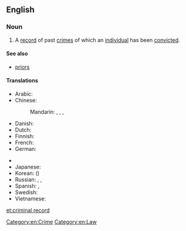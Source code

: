 ==English==

===Noun===
{{en-noun|head=[[criminal]] [[record]]}}

# A [[record]] of past [[crime]]s of which an [[individual]] has been [[convict]]ed.

====See also====
* [[priors]]

====Translations====
{{trans-top|a record of past crimes}}
* Arabic: {{t|ar|سجل الجنائية|m|tr=sájjal al-jināʾíyya|sc=Arab}}
* Chinese:
*: Mandarin: {{t|cmn|犯罪記錄|sc=Hani}}, {{t|cmn|犯罪记录|tr=fànzuì jìlù|sc=Hani}}, {{t+|cmn|案底|tr=àndǐ|sc=Hani}}, {{qualifier|priors}} {{t+|cmn|前科|tr=qiánkē|sc=Hani}}
* Danish: {{t|da|straffeattest}}
* Dutch: {{t+|nl|strafblad|n}}
* Finnish: {{t|fi|rikosrekisteri}}
* French: {{t+|fr|casier judiciaire|m}}
* German: {{t+|de|Vorstrafenregister|n}}
{{trans-mid}}
* {{trreq|hi}}
* Japanese: {{t|ja|前科|tr=ぜんか, zenka|sc=Jpan}}
* Korean: {{t+|ko|전과|tr=jeongwa|sc=Kore}} ({{t+|ko|前科|sc=Kore}})
* Russian: {{t|ru|досье преступника|n|tr=dosʹjé prestúpnika|sc=Cyrl}}, {{t|ru|уголовное прошлое|n|tr=ugolóvnoje próšloje|sc=Cyrl}}, {{t+|ru|судимость|f|tr=sudímostʹ|sc=Cyrl}} {{qualifier|prior conviction}}
* Spanish: {{t|es|antecedentes policiales|m-p}} {{qualifier|police records}}, {{t|es|antecedentes penales|m-p}} {{qualifier|prior conviction}}
* Swedish: {{t|sv|brottsregister|n}}
* Vietnamese: {{t|vi|lý lịch tư pháp}}
{{trans-bottom}}

[[Category:en:Crime]]
[[Category:en:Law]]

[[et:criminal record]]